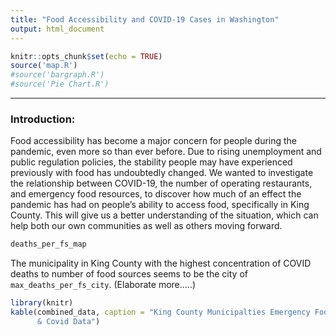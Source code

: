 ```yaml
---
title: "Food Accessibility and COVID-19 Cases in Washington"
output: html_document
---
```


```r
knitr::opts_chunk$set(echo = TRUE)
source('map.R')
#source('bargraph.R')
#source('Pie Chart.R')
```
---
### Introduction:
Food accessibility has become a major concern for people during the pandemic,
even more so than ever before. Due to rising unemployment and public regulation
policies, the stability people may have experienced previously with food has
undoubtedly changed. We wanted to investigate the relationship between COVID-19,
the number of operating restaurants, and emergency food resources, to discover
how much of an effect the pandemic has had on people’s ability to access food,
specifically in King County. This will give us a better understanding of the
situation, which can help both our own communities as well as others moving forward.

```r
deaths_per_fs_map
```

The municipality in King County with the highest concentration of COVID deaths 
to number of food sources seems to be the city of `max_deaths_per_fs_city`. 
(Elaborate more.....)

```r
library(knitr)
kable(combined_data, caption = "King County Municipalties Emergency Food Sources 
      & Covid Data")
```
